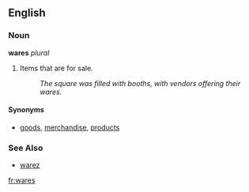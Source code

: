 ==English==
===Noun===
'''wares''' ''plural''

#Items that are for sale.
#: ''The square was filled with booths, with vendors offering their wares.''

====Synonyms====
*[[goods]], [[merchandise]], [[product]]s

===See Also===

*[[warez]]

[[fr:wares]]